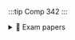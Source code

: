 :::tip Comp 342
:::

<details>
<summary>📝 Exam papers</summary>

> - <AuthenticatedLink href="https://drive.google.com/file/d/1OvihW4-hSupe2YbidDKsEFv2pJudYEKV/view?usp=drive_link" Icon={FaFileAlt} title="2020/2021 Exam"/>
> - <AuthenticatedLink href="https://drive.google.com/file/d/1LX3zca46t2E8LVURxK0sqtEccQKZlnTE/view?usp=drive_link" Icon={FaFileAlt} title="2022 Exam"/>
</details>

